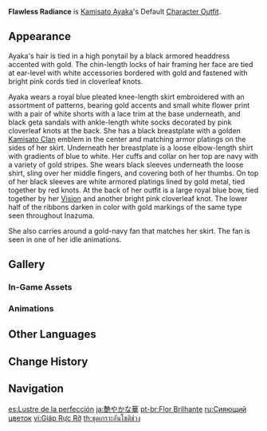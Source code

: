 {{Outfit Infobox
|id           = 200200
|image        = <gallery>
Character Kamisato Ayaka Full Wish.png|Wish
Character Kamisato Ayaka Game.png|In-Game
</gallery>
|character    = Kamisato Ayaka
|type         = Default
|description  = Kamisato Ayaka's outfit. This kimono features an armor-coated skirt, displaying the nobility and resilience of the Shirasagi Himegimi.
|obtain       = Unlocked upon obtaining character
}}
'''Flawless Radiance''' is [[Kamisato Ayaka]]'s Default [[Character Outfit]].

==Appearance==
<!-- Keep appearance section short and concise. Limit to 1-2 paragraphs (preferably 1 paragraph) with 3-4 sentences each. -->
Ayaka's hair is tied in a high ponytail by a black armored headdress accented with gold. The chin-length locks of hair framing her face are tied at ear-level with white accessories bordered with gold and fastened with bright pink cords tied in cloverleaf knots.

Ayaka wears a royal blue pleated knee-length skirt embroidered with an assortment of patterns, bearing gold accents and small white flower print with a pair of white shorts with a lace trim at the base underneath, and black geta sandals with ankle-length white socks decorated by pink cloverleaf knots at the back. She has a black breastplate with a golden [[Kamisato Clan]] emblem in the center and matching armor platings on the sides of her skirt. Underneath her breastplate is a loose elbow-length shirt with gradients of blue to white. Her cuffs and collar on her top are navy with a variety of gold stripes. She wears black sleeves underneath the loose shirt, sling over her middle fingers, and covering both of her thumbs. On top of her black sleeves are white armored platings lined by gold metal, tied together by red knots. At the back of her outfit is a large royal blue bow, tied together by her [[Vision]] and another bright pink cloverleaf knot. The lower half of the ribbons darken in color with gold markings of the same type seen throughout Inazuma.

She also carries around a gold-navy fan that matches her skirt. The fan is seen in one of her idle animations.

==Gallery==
===In-Game Assets===
{{Assets/Outfit|Flawless Radiance|nomain=1}}

===Animations===
{{Preview/CharacterAnimations|Kamisato Ayaka|nocaption=1}}

==Other Languages==
{{Other Languages
|en      = Flawless Radiance
|zhs     = 莹辉流华
|zhs_rm  = Yíng Huī Liú Huá
|zht     = 瑩輝流華
|zht_rm  = Yíng Huī Liú Huá
|zh_tl   = Flowing Brilliance
|ja      = 艶やかな華
|ja_rm   = Adeyakana Hana
|ja_tl   = Glamorous Bloom
|ja_note = {{ja|華}} can be read as ''hana'' meaning "flower" or as ''ka'' meaning "splendor, brilliance".
|ko      = 광휘의 달빛
|ko_rm   = Gwanghwiui Dalbit
|ko_tl   = Moonlight of Brilliance
|es      = Lustre de la perfección
|es_tl   = Luster of Perfection
|fr      = Brillance parfaite
|fr_tl   = Perfect Brilliance
|ru      = Сияющий цветок
|ru_tl   = Shining Flower
|th      = ชุดเกราะอันโชติช่วง
|th_rm   = Chut kro an chotichuang
|th_tl   = Brilliant Armor
|vi      = Giáp Rực Rỡ
|vi_tl   = Brilliant Armor
|de      = Glitzernde Ausstrahlung
|de_tl   = Sparkling Radiance
|id      = Flawless Radiance
|pt      = Flor Brilhante
|pt_tl   = Brilliant Flower
|tr      = Kusursuz İhtişam
|tr_tl   = 
|it      = Radiosità impeccabile
|it_tl   = Flawless Radiance
}}

==Change History==
{{Change History|2.0}}

==Navigation==
{{Dressing Room Navbox|type=outfit}}

[[es:Lustre de la perfección]]
[[ja:艶やかな華]]
[[pt-br:Flor Brilhante]]
[[ru:Сияющий цветок]]
[[vi:Giáp Rực Rỡ]]
[[th:ชุดเกราะอันโชติช่วง]]